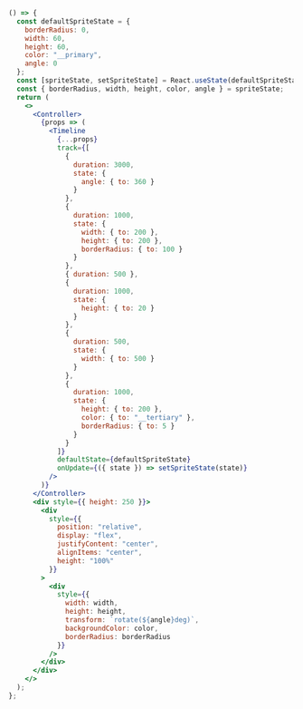 ```jsx live startHidden
() => {
  const defaultSpriteState = {
    borderRadius: 0,
    width: 60,
    height: 60,
    color: "__primary",
    angle: 0
  };
  const [spriteState, setSpriteState] = React.useState(defaultSpriteState);
  const { borderRadius, width, height, color, angle } = spriteState;
  return (
    <>
      <Controller>
        {props => (
          <Timeline
            {...props}
            track={[
              {
                duration: 3000,
                state: {
                  angle: { to: 360 }
                }
              },
              {
                duration: 1000,
                state: {
                  width: { to: 200 },
                  height: { to: 200 },
                  borderRadius: { to: 100 }
                }
              },
              { duration: 500 },
              {
                duration: 1000,
                state: {
                  height: { to: 20 }
                }
              },
              {
                duration: 500,
                state: {
                  width: { to: 500 }
                }
              },
              {
                duration: 1000,
                state: {
                  height: { to: 200 },
                  color: { to: "__tertiary" },
                  borderRadius: { to: 5 }
                }
              }
            ]}
            defaultState={defaultSpriteState}
            onUpdate={({ state }) => setSpriteState(state)}
          />
        )}
      </Controller>
      <div style={{ height: 250 }}>
        <div
          style={{
            position: "relative",
            display: "flex",
            justifyContent: "center",
            alignItems: "center",
            height: "100%"
          }}
        >
          <div
            style={{
              width: width,
              height: height,
              transform: `rotate(${angle}deg)`,
              backgroundColor: color,
              borderRadius: borderRadius
            }}
          />
        </div>
      </div>
    </>
  );
};
```
